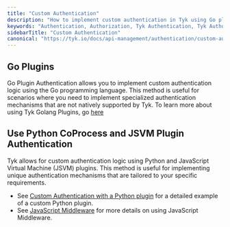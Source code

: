 ```yaml
---
title: "Custom Authentication"
description: "How to implement custom authentication in Tyk using Go plugins, Python CoProcess, and JSVM plugins."
keywords: "Authentication, Authorization, Tyk Authentication, Tyk Authorization, Go Plugins, Python CoProcess, JSVM Plugin"
sidebarTitle: "Custom Authentication"
canonical: "https://tyk.io/docs/api-management/authentication/custom-auth"
---
```


## Go Plugins

Go Plugin Authentication allows you to implement custom authentication logic using the Go programming language. This method is useful for scenarios where you need to implement specialized authentication mechanisms that are not natively supported by Tyk.
To learn more about using Tyk Golang Plugins, go [here](/5.9/api-management/plugins/golang)

## Use Python CoProcess and JSVM Plugin Authentication

Tyk allows for custom authentication logic using Python and JavaScript Virtual Machine (JSVM) plugins. This method is useful for implementing unique authentication mechanisms that are tailored to your specific requirements.

* See [Custom Authentication with a Python plugin](/5.9/api-management/plugins/rich-plugins#custom-authentication-plugin-tutorial) for a detailed example of a custom Python plugin.
* See [JavaScript Middleware](/5.9/api-management/plugins/javascript#) for more details on using JavaScript Middleware. 

